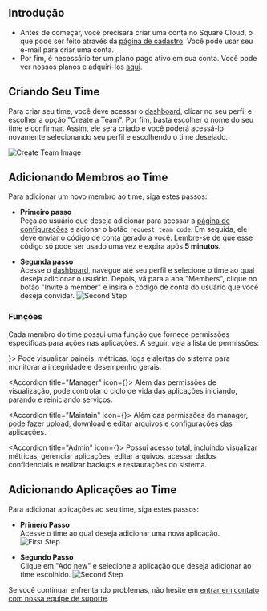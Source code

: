 ## Introdução

- Antes de começar, você precisará criar uma conta no Square Cloud, o que pode ser feito através da [página de cadastro](https://squarecloud.app/signup). Você pode usar seu e-mail para criar uma conta.
- Por fim, é necessário ter um plano pago ativo em sua conta. Você pode ver nossos planos e adquiri-los [aqui](https://squarecloud.app/pricing).

## Criando Seu Time

Para criar seu time, você deve acessar o [dashboard](https://squarecloud.app/dashboard), clicar no seu perfil e escolher a opção "Create a Team". Por fim, basta escolher o nome do seu time e confirmar. Assim, ele será criado e você poderá acessá-lo novamente selecionando seu perfil e escolhendo o time desejado.

![Create Team Image](https://mintlify.s3.us-west-1.amazonaws.com/squarecloud/images/articles/teams/create-team.png)

## Adicionando Membros ao Time

Para adicionar um novo membro ao time, siga estes passos:

- **Primeiro passo**\
Peça ao usuário que deseja adicionar para acessar a [página de configurações](https://squarecloud.app/account) e acionar o botão `request team code`. Em seguida, ele deve enviar o código de conta gerado a você. Lembre-se de que esse código só pode ser usado uma vez e expira após **5 minutos**.

- **Segunda passo**\
Acesse o [dashboard](https://squarecloud.app/dashboard), navegue até seu perfil e selecione o time ao qual deseja adicionar o usuário. Depois, vá para a aba "Members", clique no botão "Invite a member" e insira o código de conta do usuário que você deseja convidar.
![Second Step](https://mintlify.s3.us-west-1.amazonaws.com/squarecloud/images/articles/teams/add-member.gif)

<Alert intent="info" title="Compartilhe seu código de conta apenas com pessoas de sua confiança." />

### Funções

Cada membro do time possui uma função que fornece permissões específicas para ações nas aplicações. A seguir, veja a lista de permissões:

<AccordionGroup>
  <Accordion title="View" icon={<Icon name="eye" />}>
    Pode visualizar painéis, métricas, logs e alertas do sistema para monitorar a integridade e desempenho gerais.
  </Accordion>

  <Accordion title="Manager" icon={<Icon name="joystick" />}>
    Além das permissões de visualização, pode controlar o ciclo de vida das aplicações iniciando, parando e reiniciando serviços.
  </Accordion>

  <Accordion title="Maintain" icon={<Icon name="wall" />}>
    Além das permissões de manager, pode fazer upload, download e editar arquivos e configurações das aplicações.
  </Accordion>

  <Accordion title="Admin" icon={<Icon name="user-gear" />}>
    Possui acesso total, incluindo visualizar métricas, gerenciar aplicações, editar arquivos, acessar dados confidenciais e realizar backups e restaurações do sistema.
  </Accordion>
</AccordionGroup>

<Alert intent="info" title="Apenas a função Admin pode visualizar arquivos como `.env`, `.env.production` e o arquivo de configuração (`squarecloud.app/.config`)." />


## Adicionando Aplicações ao Time

Para adicionar aplicações ao seu time, siga estes passos:

- **Primero Passo**\
Acesse o time ao qual deseja adicionar uma nova aplicação.
![First Step](https://mintlify.s3.us-west-1.amazonaws.com/squarecloud/images/articles/teams/team.gif)

- **Segundo Passo**\
Clique em "Add new" e selecione a aplicação que deseja adicionar ao time escolhido.
![Second Step](https://mintlify.s3.us-west-1.amazonaws.com/squarecloud/images/articles/teams/add-app.gif)

<Alert intent="warning" title="Apenas o proprietário do time pode adicionar aplicações." />

Se você continuar enfrentando problemas, não hesite em [entrar em contato com nossa equipe de suporte](/company/support).

